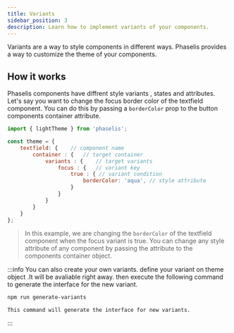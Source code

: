 ```yaml
---
title: Variants
sidebar_position: 3
description: Learn how to implement variants of your components.
---
```


Variants are a way to style components in different ways. Phaselis provides a way to customize the theme of your components.

## How it works

Phaselis components have diffrent style variants , states and attributes. Let's  say you want to change the focus border color of the textfield component. You can do this by passing a `borderColor` prop to the button components container attribute.

```jsx
import { lightTheme } from 'phaselis';

const theme = {
    textfield: {    // component name
        container : {   // target container
            variants : {    // target variants
                focus : {   // variant key
                    true : { // variant condition
                        borderColor: 'aqua', // style attribute
                    }
                }
            }
        }
    }
};
```

> In this example, we are changing the `borderColor` of the textfield component when the focus variant is true. You can change any style attribute of any component by passing the attribute to the components container object.

:::info
  You can also create your own variants. define your variant on theme object .It will be avaliable right away. then execute the following command to generate the interface for the new variant.
  
  ```bash
  npm run generate-variants
  ```
    This command will generate the interface for new variants.

:::
